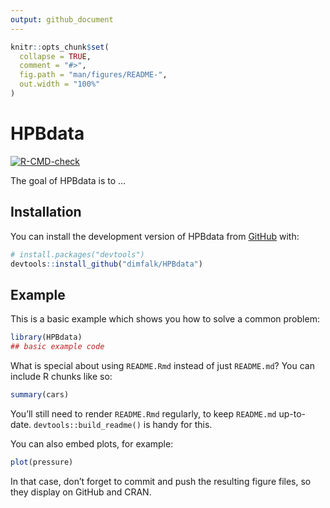 ```yaml
---
output: github_document
---
```


<!-- README.md is generated from README.Rmd. Please edit that file -->

```r
knitr::opts_chunk$set(
  collapse = TRUE,
  comment = "#>",
  fig.path = "man/figures/README-",
  out.width = "100%"
)
```

# HPBdata

<!-- badges: start -->
[![R-CMD-check](https://github.com/dimfalk/HPBdata/actions/workflows/R-CMD-check.yaml/badge.svg)](https://github.com/dimfalk/HPBdata/actions/workflows/R-CMD-check.yaml)
<!-- badges: end -->

The goal of HPBdata is to ...

## Installation

You can install the development version of HPBdata from [GitHub](https://github.com/) with:

``` r
# install.packages("devtools")
devtools::install_github("dimfalk/HPBdata")
```

## Example

This is a basic example which shows you how to solve a common problem:

```r
library(HPBdata)
## basic example code
```

What is special about using `README.Rmd` instead of just `README.md`? You can include R chunks like so:

```r
summary(cars)
```

You'll still need to render `README.Rmd` regularly, to keep `README.md` up-to-date. `devtools::build_readme()` is handy for this.

You can also embed plots, for example:

```r
plot(pressure)
```

In that case, don't forget to commit and push the resulting figure files, so they display on GitHub and CRAN.
